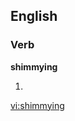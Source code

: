 ==English==

===Verb===
'''shimmying'''

# {{third-person singular of|[[shimmy]]}}

[[vi:shimmying]]